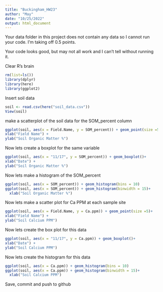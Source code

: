 ```yaml
---
title: "Buckingham_HW23"
author: "May"
date: "10/25/2022"
output: html_document
---
```

Your data folder in this project does not contain any data so I cannot run your code. I'm taking off 0.5 points.

Your code looks good, but may not all work and I can't tell without running it.


Clear R's brain
```r
rm(list=ls())
library(dplyr)
library(here)
library(ggplot2)
```

Insert soil data 
```r
soil <- read.csv(here("soil_data.csv"))
View(soil)
```
make a scatterplot of the soil data for the SOM_percent column
```r
ggplot(soil, aes(x = Field.Name, y = SOM_percent)) + geom_point(size =5)+
xlab("Field Name") +
ylab("Soil Organic Matter %")
```
Now lets create a boxplot for the same variable
```r
ggplot(soil, aes(x = "11/17", y = SOM_percent)) + geom_boxplot()+
xlab("Date") +
ylab("Soil Organic Matter %")
```

Now lets make a histogram of the SOM_percent
```r
ggplot(soil, aes(x = SOM_percent)) + geom_histogram(bins = 10)
ggplot(soil, aes(x = SOM_percent)) + geom_histogram(binwidth = 15)+
  xlab("Soil Organic Matter %")
```
Now lets make a scatter plot for Ca PPM at each sample site
```r
ggplot(soil, aes(x = Field.Name, y = Ca.ppm)) + geom_point(size =5)+
xlab("Field Name") +
ylab("Soil Calcium PPM")

```
Now lets create the box plot for this data
```r
ggplot(soil, aes(x = "11/17", y = Ca.ppm)) + geom_boxplot()+
xlab("Date") +
ylab("Soil Calcium PPM")
```
Now lets create the histogram for this data
```r
ggplot(soil, aes(x = Ca.ppm)) + geom_histogram(bins = 10)
ggplot(soil, aes(x = Ca.ppm)) + geom_histogram(binwidth = 15)+
  xlab("Soil Calcium PPM")
```
Save, commit and push to github

